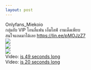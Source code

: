 ```yaml
--- 
layout: post 
--- 
```



Onlyfans_Miekoio<br>&#3585;&#3621;&#3640;&#3656;&#3617;&#3621;&#3633;&#3610; VIP &#3650;&#3629;&#3609;&#3621;&#3637;&#3656;&#3649;&#3615;&#3609; &#3648;&#3629;&#3655;&#3617;&#3652;&#3621;&#3615;&#3660; &#3591;&#3634;&#3609;&#3648;&#3604;&#3655;&#3604;&#3648;&#3614;&#3637;&#3618;&#3610; <br>&#3626;&#3609;&#3651;&#3592;&#3649;&#3629;&#3604;&#3617;&#3634;&#3652;&#3604;&#3657;&#3648;&#3621;&#3618; <a href="https://lin.ee/pMOJzZ7" target="_blank" rel="nofollow noopener">https://lin.ee/pMOJzZ7</a><br><a href='https://sun9-22.userapi.com/impg/LuLk1p3ziQDWkYKRL7gZTkE-CgwUoeqKgR9-WQ/43OOfZTlej4.jpg?size=719x1280&quality=96&sign=544099370bee49673f2f639a66122467&type=album'><img src='https://sun9-22.userapi.com/impg/LuLk1p3ziQDWkYKRL7gZTkE-CgwUoeqKgR9-WQ/43OOfZTlej4.jpg?size=339x604&quality=96&sign=2b32bdbae68fe0e850888acc5ab0c87c&type=album'></a><br><a href='https://sun9-41.userapi.com/impg/z88gd2Beb5_E3WK1197fxOAxBzyA9PyDxbC5FA/ClRuIl1B5FE.jpg?size=719x1280&quality=96&sign=fd6d5d05cb6436832596151a13556a9e&type=album'><img src='https://sun9-41.userapi.com/impg/z88gd2Beb5_E3WK1197fxOAxBzyA9PyDxbC5FA/ClRuIl1B5FE.jpg?size=339x604&quality=96&sign=7516f9518f80327fd368c95449d2f5bb&type=album'></a><br><a href='https://sun9-73.userapi.com/impg/bZyft3mwakw7i_9Zy-uZOHxH4ywVo3NdzcnN6A/UvUxy6yLNaI.jpg?size=719x1280&quality=96&sign=88194065628148fe032b5dcfc79a7e6e&type=album'><img src='https://sun9-73.userapi.com/impg/bZyft3mwakw7i_9Zy-uZOHxH4ywVo3NdzcnN6A/UvUxy6yLNaI.jpg?size=339x604&quality=96&sign=c0df8dffb9e91d443d54ff70037552b1&type=album'></a><br>Video: <a href="https://vk.com/video-204157576_456239227?list=477abfd67c6a27bced">is 49 seconds long </a><br>Video: <a href="https://vk.com/video-204157576_456239228?list=bb36c8f76b6290539d">is 20 seconds long </a>